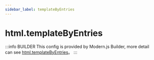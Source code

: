```yaml
---
sidebar_label: templateByEntries
---
```


# html.templateByEntries

:::info BUILDER
This config is provided by Modern.js Builder, more detail can see [html.templateByEntries](https://modernjs.dev/builder/en/api/config-html.html#html-templatebyentries)。
:::


<Main />
